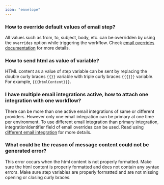 ```yaml
---
icon: "envelope"
---
```


### How to override default values of email step?
All values such as from, to, subject, body, etc. can be overridden by using the `overrides` option while triggering the workflow. Check [email overrides documentation](/channels-and-providers/email/overview#sending-email-overrides) for more details.

### How to send html as value of variable? 
HTML content as a value of step variable can be sent by replacing the double curly braces `{{}}` variable with triple curly braces `{{{}}}` variable. For example, `{{{htmlContent}}}`.

### I have multiple email integrations active, how to attach one integration with one workflow?
There can be more than one active email integrations of same or different providers. However only one email integration can be primary at one time per environment. To use different email integration than primary integration, integrationIdentifier field of email overrides can be used. Read using [different email integration](/channels-and-providers/email/overview#using-different-email-integration) for more details.

### What could be the reason of message content could not be generated error?
This error occurs when the html content is not properly formatted. Make sure the html content is properly formatted and does not contain any syntax errors. Make sure step variables are properly formatted and are not missing opening or closing curly braces.